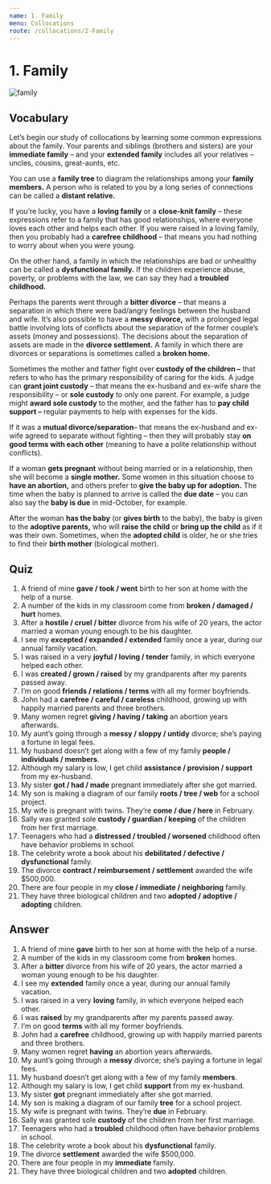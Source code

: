 ```yaml
---
name: 1. Family
menu: Collocations
route: /collocations/2-Family
---
```



# 1. Family

<Image src={familyImg} alt="family" />

## Vocabulary

Let’s begin our study of collocations by learning some common expressions about the family. Your parents and siblings (brothers and sisters) are your **immediate family** – and your **extended family** includes all your relatives – uncles, cousins, great-aunts, etc.

You can use a **family tree** to diagram the relationships among your **family members.** A person who is related to you by a long series of connections can be called a **distant relative.**

If you’re lucky, you have a **loving family** or a **close-knit family** – these expressions refer to a family that has good relationships, where everyone loves each other and helps each other. If you were raised in a loving family, then you probably had a **carefree childhood** – that means you had nothing to worry about when you were young.

On the other hand, a family in which the relationships are bad or unhealthy can be called a **dysfunctional family.** If the children experience abuse, poverty, or problems with the law, we can say they had a **troubled childhood.**

Perhaps the parents went through a **bitter divorce** – that means a separation in which there were bad/angry feelings between the husband and wife. It’s also possible to have a **messy divorce,** with a prolonged legal battle involving lots of conflicts about the separation of the former couple’s assets (money and possessions). The decisions about the separation of assets are made in the **divorce settlement.** A family in which there are divorces or separations is sometimes called a **broken home.**

Sometimes the mother and father fight over **custody of the children –** that refers to who has the primary responsibility of caring for the kids. A judge can **grant joint custody** – that means the ex-husband and ex-wife share the responsibility – or **sole custody** to only one parent. For example, a judge might **award sole custody** to the mother, and the father has to **pay child support –** regular payments to help with expenses for the kids.

If it was a **mutual divorce/separation**– that means the ex-husband and ex-wife agreed to separate without fighting – then they will probably stay **on good terms with each other** (meaning to have a polite relationship without conflicts).

If a woman **gets pregnant** without being married or in a relationship, then she will become a **single mother.** Some women in this situation choose to **have an abortion,** and others prefer to **give the baby up for adoption.** The time when the baby is planned to arrive is called the **due date** – you can also say the **baby is due** in mid-October, for example.

After the woman **has the baby** (or **gives birth** to the baby), the baby is given to the **adoptive parents,** who will **raise the child** or **bring up the child** as if it was their own. Sometimes, when the **adopted child** is older, he or she tries to find their **birth mother** (biological mother).

## Quiz

1. A friend of mine **gave / took / went** birth to her son at home with the help of a nurse.
2. A number of the kids in my classroom come from **broken / damaged / hurt** homes.
3. After a **hostile / cruel / bitter** divorce from his wife of 20 years, the actor married a woman young enough to be his daughter.
4. I see my **excepted / expanded / extended** family once a year, during our annual family vacation.
5. I was raised in a very **joyful / loving / tender** family, in which everyone helped each other.
6. I was **created / grown / raised** by my grandparents after my parents passed away.
7. I’m on good **friends / relations / terms** with all my former boyfriends.
8. John had a **carefree / careful / careless** childhood, growing up with happily married parents and three brothers.
9. Many women regret **giving / having / taking** an abortion years afterwards.
10. My aunt’s going through a **messy / sloppy / untidy** divorce; she’s paying a fortune in legal fees.
11. My husband doesn’t get along with a few of my family **people / individuals / members**.
12. Although my salary is low, I get child **assistance / provision / support** from my ex-husband.
13. My sister **got / had / made** pregnant immediately after she got married.
14. My son is making a diagram of our family **roots / tree / web** for a school project.
15. My wife is pregnant with twins. They’re **come / due / here** in February.
16. Sally was granted sole **custody / guardian / keeping** of the children from her first marriage.
17. Teenagers who had a **distressed / troubled / worsened** childhood often have behavior problems in school.
18. The celebrity wrote a book about his **debilitated / defective / dysfunctional** family.
19. The divorce **contract / reimbursement / settlement** awarded the wife \$500,000.
20. There are four people in my **close / immediate / neighboring** family.
21. They have three biological children and two **adopted / adoptive / adopting** children.

## Answer

1. A friend of mine **gave** birth to her son at home with the help of a nurse.
2. A number of the kids in my classroom come from **broken** homes.
3. After a **bitter** divorce from his wife of 20 years, the actor married a woman young enough to be his daughter.
4. I see my **extended** family once a year, during our annual family vacation.
5. I was raised in a very **loving** family, in which everyone helped each other.
6. I was **raised** by my grandparents after my parents passed away.
7. I’m on good **terms** with all my former boyfriends.
8. John had a **carefree** childhood, growing up with happily married parents and three brothers.
9. Many women regret **having** an abortion years afterwards.
10. My aunt’s going through a **messy** divorce; she’s paying a fortune in legal fees.
11. My husband doesn’t get along with a few of my family **members**.
12. Although my salary is low, I get child **support** from my ex-husband.
13. My sister **got** pregnant immediately after she got married.
14. My son is making a diagram of our family **tree** for a school project.
15. My wife is pregnant with twins. They’re **due** in February.
16. Sally was granted sole **custody** of the children from her first marriage.
17. Teenagers who had a **troubled** childhood often have behavior problems in school.
18. The celebrity wrote a book about his **dysfunctional** family.
19. The divorce **settlement** awarded the wife \$500,000.
20. There are four people in my **immediate** family.
21. They have three biological children and two **adopted** children.
